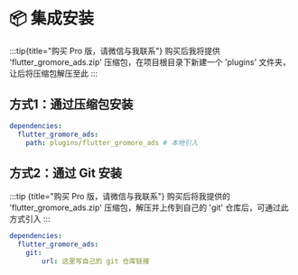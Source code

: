 # 📦 集成安装

:::tip{title="购买 Pro 版，请微信与我联系"}
购买后我将提供 'flutter_gromore_ads.zip' 压缩包，在项目根目录下新建一个 'plugins' 文件夹，让后将压缩包解压至此
:::

## 方式1：通过压缩包安装

```yaml title="pubspec.yaml"
dependencies:
  flutter_gromore_ads: 
    path: plugins/flutter_gromore_ads # 本地引入
```

## 方式2：通过 Git 安装

:::tip {title="购买 Pro 版，请微信与我联系"}
购买后将我提供的 'flutter_gromore_ads.zip' 压缩包，解压并上传到自己的 'git' 仓库后，可通过此方式引入
:::

```yaml title="pubspec.yaml" {4}
dependencies:
  flutter_gromore_ads:
    git:
        url: 这里写自己的 git 仓库链接
```